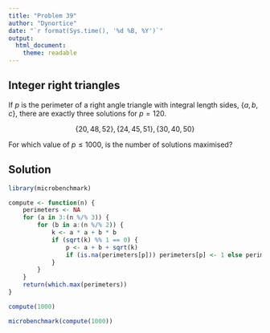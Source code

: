 ```yaml
---
title: "Problem 39"
author: "Dynortice"
date: "`r format(Sys.time(), '%d %B, %Y')`"
output:
  html_document:
    theme: readable
---
```

## Integer right triangles

If $p$ is the perimeter of a right angle triangle with integral length sides, $\{a,b,c\}$, there are exactly three solutions for $p = 120$.

$$\{20,48,52\}, \{24,45,51\}, \{30,40,50\}$$

For which value of $p \le 1000$, is the number of solutions maximised?

## Solution
```r
library(microbenchmark)
```
```r
compute <- function(n) {
    perimeters <- NA
    for (a in 3:(n %/% 3)) {
        for (b in a:(n %/% 2)) {
            k <- a * a + b * b
            if (sqrt(k) %% 1 == 0) {
                p <- a + b + sqrt(k)
                if (is.na(perimeters[p])) perimeters[p] <- 1 else perimeters[p] <- perimeters[p] + 1
            }
        }
    }
    return(which.max(perimeters))
}
```
```r
compute(1000)
```
```r
microbenchmark(compute(1000))
```
